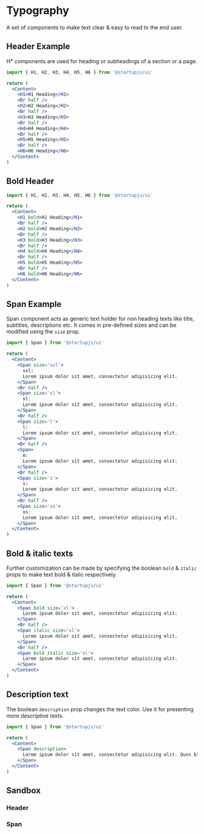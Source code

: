 

# Typography

A set of components to make text clear & easy to read to the end user.

## Header Example

H* components are used for heading or subheadings of a section or a page.

```jsx
import { H1, H2, H3, H4, H5, H6 } from '@startupjs/ui'
```

```jsx example
return (
  <Content>
    <H1>H1 Heading</H1>
    <Br half />
    <H2>H2 Heading</H2>
    <Br half />
    <H3>H3 Heading</H3>
    <Br half />
    <H4>H4 Heading</H4>
    <Br half />
    <H5>H5 Heading</H5>
    <Br half />
    <H6>H6 Heading</H6>
  </Content>
)
```

## Bold Header

```jsx
import { H1, H2, H3, H4, H5, H6 } from '@startupjs/ui'
```

```jsx example
return (
  <Content>
    <H1 bold>H1 Heading</H1>
    <Br half />
    <H2 bold>H2 Heading</H2>
    <Br half />
    <H3 bold>H3 Heading</H3>
    <Br half />
    <H4 bold>H4 Heading</H4>
    <Br half />
    <H5 bold>H5 Heading</H5>
    <Br half />
    <H6 bold>H6 Heading</H6>
  </Content>
)
```

## Span Example

Span component acts as generic text holder for non heading texts like title, subtitles, descriptions etc. It comes in pre-defined sizes and can be modified using the `size` prop.

```jsx
import { Span } from '@startupjs/ui'
```

```jsx example
return (
  <Content>
    <Span size='xxl'>
      xxl:
      Lorem ipsum dolor sit amet, consectetur adipisicing elit.
    </Span>
    <Br half />
    <Span size='xl'>
      xl:
      Lorem ipsum dolor sit amet, consectetur adipisicing elit.
    </Span>
    <Br half />
    <Span size='l'>
      l:
      Lorem ipsum dolor sit amet, consectetur adipisicing elit.
    </Span>
    <Br half />
    <Span>
      m:
      Lorem ipsum dolor sit amet, consectetur adipisicing elit.
    </Span>
    <Br half />
    <Span size='s'>
      s:
      Lorem ipsum dolor sit amet, consectetur adipisicing elit.
    </Span>
    <Br half />
    <Span size='xs'>
      xs:
      Lorem ipsum dolor sit amet, consectetur adipisicing elit.
    </Span>
  </Content>
)
```

## Bold & italic texts

Further customization can be made by specifying the boolean `bold` & `italic` props to make text bold & italic respectively.

```jsx
import { Span } from '@startupjs/ui'
```

```jsx example
return (
  <Content>
    <Span bold size='xl'>
      Lorem ipsum dolor sit amet, consectetur adipisicing elit.
    </Span>
    <Br half />
    <Span italic size='xl'>
      Lorem ipsum dolor sit amet, consectetur adipisicing elit.
    </Span>
    <Br half />
    <Span bold italic size='xl'>
      Lorem ipsum dolor sit amet, consectetur adipisicing elit.
    </Span>
  </Content>
)
```

## Description text

The boolean `description` prop changes the text color. Use it for presenting more descriptive texts.

```jsx
import { Span } from '@startupjs/ui'
```

```jsx example
return (
  <Content>
    <Span description>
      Lorem ipsum dolor sit amet, consectetur adipisicing elit. Quos blanditiis tenetur unde suscipit, quam beatae rerum inventore consectetur, neque doloribus, cupiditate numquam dignissimos laborum fugiat deleniti? Eum quasi quidem quibusdam.
    </Span>
  </Content>
)
```

## Sandbox

### Header

<Sandbox Component={H1} />

### Span

<Sandbox Component={Span} />
